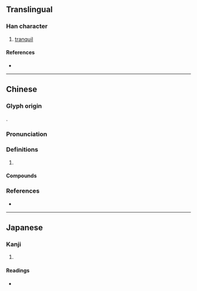 {{also|婳}}
{{character info/new}}
==Translingual==

===Han character===
{{Han char|rn=38|rad=女|as=12|sn=15|four=45416|canj=VLGM|ids=⿰女畫}}

# [[tranquil]]

====References====
* {{Han ref|kx=0271.120|dkj=06719|dj=0539.050|hdz=21082.150|uh=5AFF|ud=23295|bh=E554|bd=58708}}

----

==Chinese==
{{zh-forms|s=婳}}

===Glyph origin===
{{Han etym}}
{{Han compound|女|畫|c1=s|c2=p|t1=female|ls=psc}}.

===Pronunciation===
{{zh-pron
|m=huā
|c=waak6
|mc=y
|oc=y
|cat=
}}

===Definitions===
{{zh-hanzi}}

# {{rfdef|zh}}

====Compounds====
{{zh-der|姽嫿}}

===References===
* {{R:twedu|B00704}}

----

==Japanese==

===Kanji===
{{ja-kanji|grade=|rs=女12}}

# {{defn|lang=ja|sort=女12}}

====Readings====
* {{ja-readings|on=[[かく]] (kaku), [[ぎゃく]] (gyaku)|kun=[[しとやか]] (shitoyaka), [[みめよい]] (mimeyoi)}}